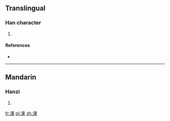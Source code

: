 ==Translingual==

===Han character===
{{Han char|rn=85|rad=水|as=08|sn=11|four=36194|canj=EWD}}

# {{defn|Han|sort=水08}}

====References====
* {{Han ref|kx=0629.110|dkj=17623|hdz=31648.080|uh=6DC9|ud=28105|bh=D5FE|bd=54782}}

----

==Mandarin==

===Hanzi===
{{cmn-hanzi|pin=[[guǒ]] ([[guo3]])|wg=kuo<sup>3</sup>}}

# {{defn|lang=cmn|sort=水08}}

[[fr:淉]]
[[pl:淉]]
[[zh:淉]]
